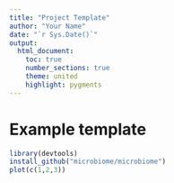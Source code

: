 ```yaml
---
title: "Project Template"
author: "Your Name"
date: "`r Sys.Date()`"
output:
  html_document:
    toc: true
    number_sections: true
    theme: united
    highlight: pygments
---
```

<!--
  %\VignetteEngine{knitr::rmarkdown}
  %\VignetteIndexEntry{Project Template}
  %\usepackage[utf8]{inputenc}
-->


Example template
===========

```r
library(devtools)
install_github("microbiome/microbiome")
plot(c(1,2,3))
```

